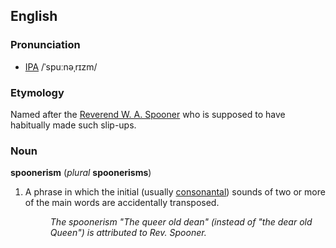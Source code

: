 ==English==
===Pronunciation===
*[[IPA]] /ˈspuːnəˌrɪzm/

===Etymology===
Named after the [[w:William Archibald Spooner|Reverend W. A. Spooner]] who is supposed to have habitually made such slip-ups.

===Noun===
'''spoonerism''' (''plural'' '''spoonerisms''')

#A phrase in which the initial (usually [[consonantal]]) sounds of two or more of the main words are accidentally transposed.
#:''The spoonerism "The queer old dean" (instead of "the dear old Queen") is attributed to Rev. Spooner.''